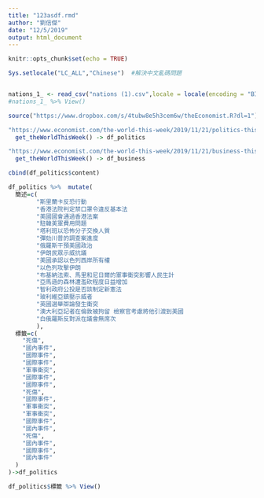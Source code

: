 ```yaml
---
title: "123asdf.rmd"
author: "劉信傑"
date: "12/5/2019"
output: html_document
---
```


```r
knitr::opts_chunk$set(echo = TRUE)
```


```r
Sys.setlocale("LC_ALL","Chinese")  #解決中文亂碼問題


nations_1_ <- read_csv("nations (1).csv",locale = locale(encoding = "BIG5"))
#nations_1_ %>% View()

source("https://www.dropbox.com/s/4tubw8e5h3cem6w/theEconomist.R?dl=1")

"https://www.economist.com/the-world-this-week/2019/11/21/politics-this-week" %>%
  get_theWorldThisWeek() -> df_politics

"https://www.economist.com/the-world-this-week/2019/11/21/business-this-week" %>%
  get_theWorldThisWeek() -> df_business

cbind(df_politics$content) 

df_politics %>%  mutate(
  簡述=c(
        "斯里蘭卡反恐行動                                                            死傷",          #1
        "香港法院判定禁口罩令違反基本法                                              國內事件",          #2
        "美國國會通過香港法案                                                        國際事件",          #3
        "駐韓美軍費用問題                                                            國際事件",          #4
        "塔利班以恐怖分子交換人質                                                    軍事衝突",          #5
        "彈劾川普的調查案進度                                                        國際事件",          #6
        "俄羅斯干預美國政治                                                          國際事件",          #7
        "伊朗民眾示威抗議                                                            死傷",          #8
        "美國承認以色列西岸所有權                                                    國際事件",          #9
        "以色列攻擊伊朗                                                              軍事衝突",          #10
        "布基納法索、馬里和尼日爾的軍事衝突影響人民生計                              軍事衝突",          #11
        "亞馬遜的森林遭濫砍程度日益增加                                              國際事件",          #12
        "智利政府公投是否該制定新憲法                                                國內事件",          #13
        "玻利維亞鎮壓示威者                                                          死傷",          #14
        "英國選舉辯論發生衝突                                                        國內事件",          #15
        "澳大利亞記者在倫敦被拘留 檢察官考慮將他引渡到美國                           國際事件",          #16
        "白俄羅斯反對派在議會無席次                                                  國內事件"          #17
        ),
  標籤=c(
    "死傷",
    "國內事件",
    "國際事件",
    "國際事件",
    "軍事衝突",
    "國際事件",
    "國際事件",
    "死傷",
    "國際事件",
    "軍事衝突",
    "軍事衝突",
    "國際事件",
    "國內事件",
    "死傷",
    "國內事件",
    "國際事件",
    "國內事件"
  )
)->df_politics

df_politics$標籤 %>% View()
```

